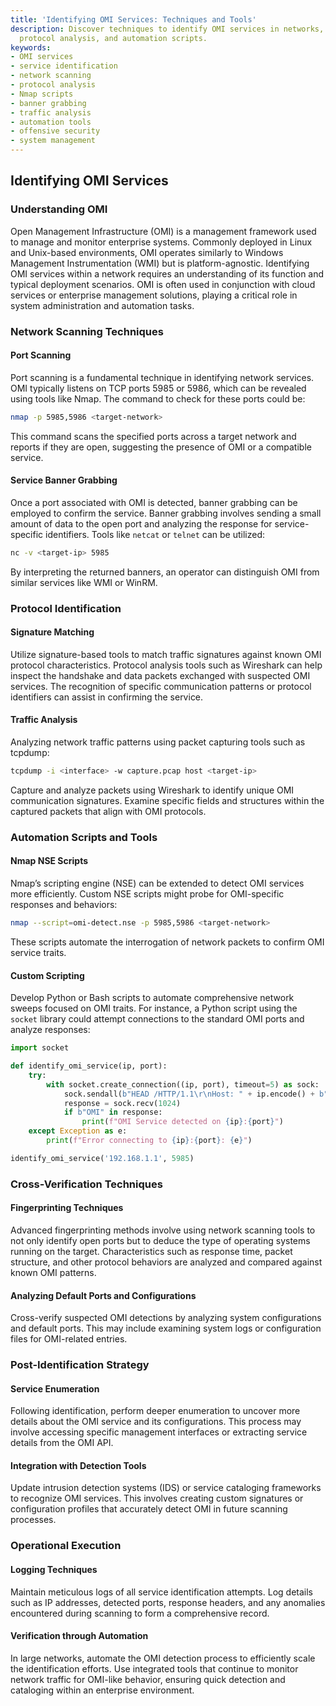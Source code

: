 ```yaml
---
title: 'Identifying OMI Services: Techniques and Tools'
description: Discover techniques to identify OMI services in networks, including scanning,
  protocol analysis, and automation scripts.
keywords:
- OMI services
- service identification
- network scanning
- protocol analysis
- Nmap scripts
- banner grabbing
- traffic analysis
- automation tools
- offensive security
- system management
---
```


## Identifying OMI Services

### Understanding OMI

Open Management Infrastructure (OMI) is a management framework used to manage and monitor enterprise systems. Commonly deployed in Linux and Unix-based environments, OMI operates similarly to Windows Management Instrumentation (WMI) but is platform-agnostic. Identifying OMI services within a network requires an understanding of its function and typical deployment scenarios. OMI is often used in conjunction with cloud services or enterprise management solutions, playing a critical role in system administration and automation tasks. 

### Network Scanning Techniques

#### Port Scanning

Port scanning is a fundamental technique in identifying network services. OMI typically listens on TCP ports 5985 or 5986, which can be revealed using tools like Nmap. The command to check for these ports could be:

```bash
nmap -p 5985,5986 <target-network>
```

This command scans the specified ports across a target network and reports if they are open, suggesting the presence of OMI or a compatible service.

#### Service Banner Grabbing

Once a port associated with OMI is detected, banner grabbing can be employed to confirm the service. Banner grabbing involves sending a small amount of data to the open port and analyzing the response for service-specific identifiers. Tools like `netcat` or `telnet` can be utilized:

```bash
nc -v <target-ip> 5985
```

By interpreting the returned banners, an operator can distinguish OMI from similar services like WMI or WinRM.

### Protocol Identification

#### Signature Matching

Utilize signature-based tools to match traffic signatures against known OMI protocol characteristics. Protocol analysis tools such as Wireshark can help inspect the handshake and data packets exchanged with suspected OMI services. The recognition of specific communication patterns or protocol identifiers can assist in confirming the service.

#### Traffic Analysis

Analyzing network traffic patterns using packet capturing tools such as tcpdump:

```bash
tcpdump -i <interface> -w capture.pcap host <target-ip>
```

Capture and analyze packets using Wireshark to identify unique OMI communication signatures. Examine specific fields and structures within the captured packets that align with OMI protocols.

### Automation Scripts and Tools

#### Nmap NSE Scripts

Nmap’s scripting engine (NSE) can be extended to detect OMI services more efficiently. Custom NSE scripts might probe for OMI-specific responses and behaviors:

```bash
nmap --script=omi-detect.nse -p 5985,5986 <target-network>
```

These scripts automate the interrogation of network packets to confirm OMI service traits.

#### Custom Scripting

Develop Python or Bash scripts to automate comprehensive network sweeps focused on OMI traits. For instance, a Python script using the `socket` library could attempt connections to the standard OMI ports and analyze responses:

```python
import socket

def identify_omi_service(ip, port):
    try:
        with socket.create_connection((ip, port), timeout=5) as sock:
            sock.sendall(b"HEAD /HTTP/1.1\r\nHost: " + ip.encode() + b"\r\n\r\n")
            response = sock.recv(1024)
            if b"OMI" in response:
                print(f"OMI Service detected on {ip}:{port}")
    except Exception as e:
        print(f"Error connecting to {ip}:{port}: {e}")

identify_omi_service('192.168.1.1', 5985)
```

### Cross-Verification Techniques

#### Fingerprinting Techniques

Advanced fingerprinting methods involve using network scanning tools to not only identify open ports but to deduce the type of operating systems running on the target. Characteristics such as response time, packet structure, and other protocol behaviors are analyzed and compared against known OMI patterns.

#### Analyzing Default Ports and Configurations

Cross-verify suspected OMI detections by analyzing system configurations and default ports. This may include examining system logs or configuration files for OMI-related entries.

### Post-Identification Strategy

#### Service Enumeration

Following identification, perform deeper enumeration to uncover more details about the OMI service and its configurations. This process may involve accessing specific management interfaces or extracting service details from the OMI API.

#### Integration with Detection Tools

Update intrusion detection systems (IDS) or service cataloging frameworks to recognize OMI services. This involves creating custom signatures or configuration profiles that accurately detect OMI in future scanning processes.

### Operational Execution

#### Logging Techniques

Maintain meticulous logs of all service identification attempts. Log details such as IP addresses, detected ports, response headers, and any anomalies encountered during scanning to form a comprehensive record.

#### Verification through Automation

In large networks, automate the OMI detection process to efficiently scale the identification efforts. Use integrated tools that continue to monitor network traffic for OMI-like behavior, ensuring quick detection and cataloging within an enterprise environment.